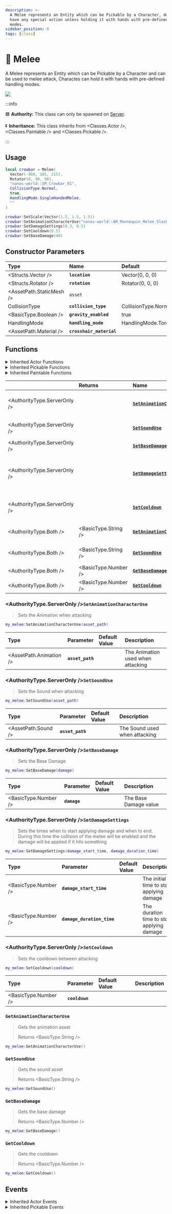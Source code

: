 ```yaml
---
description: >-
  A Melee represents an Entity which can be Pickable by a Character, doesn’t
  have any special action unless holding it with hands with pre-defined handling
  modes.
sidebar_position: 0
tags: [class]
---
```


# 🔪 Melee

A Melee represents an Entity which can be Pickable by a Character and can be used to melee attack, Charactes can hold it with hands with pre-defined handling modes.


![](/img/docs/torch.png)

:::info

🟦 **Authority:** This class can only be spawned on [Server](./core-concepts/scripting/authority-concepts.mdx).

⏬ **Inheritance:** This class inherits from <Classes.Actor />, <Classes.Paintable /> and <Classes.Pickable />.

:::


## Usage


```lua
local crowbar = Melee(
  Vector(-900, 185, 215),
  Rotator(0, 90, 90),
  "nanos-world::SM_Crowbar_01",
  CollisionType.Normal,
  true,
  HandlingMode.SingleHandedMelee,
  ""
)

crowbar:SetScale(Vector(1.5, 1.5, 1.5))
crowbar:SetAnimationCharacterUse("nanos-world::AM_Mannequin_Melee_Slash_Attack")
crowbar:SetDamageSettings(0.3, 0.5)
crowbar:SetCooldown(0.5)
crowbar:SetBaseDamage(40)
```


## Constructor Parameters

| **Type** | **Name** | **Default** |
| :--- | :--- | :--- |
| <Structs.Vector /> | **`location`** | Vector(0, 0, 0) |
| <Structs.Rotator /> | **`rotation`** | Rotator(0, 0, 0) |
| <AssetPath.StaticMesh /> | `asset` | ` ` |
| <Enums>CollisionType</Enums> | **`collision_type`** | CollisionType.Normal |
| <BasicType.Boolean /> | **`gravity_enabled`** | true |
| <Enums>HandlingMode</Enums> | **`handling_mode`** | HandlingMode.Torch |
| <AssetPath.Material /> | **`crosshair_material`** | ` ` |


## Functions


<details><summary>Inherited Actor Functions</summary><BaseActorFunctions /></details>
<details><summary>Inherited Pickable Functions</summary><BasePickableFunctions /></details>
<details><summary>Inherited Paintable Functions</summary><BasePaintableFunctions /></details>

|  | **Returns** | **Name** | **Description** |
| :--- | :--- | :--- | :--- |
| <AuthorityType.ServerOnly /> |  | [**`SetAnimationCharacterUse`**](melee#setanimationcharacteruse) | Sets the Animation when attacking |
| <AuthorityType.ServerOnly /> |  | [**`SetSoundUse`**](melee#setsounduse) | Sets the Sound when attacking |
| <AuthorityType.ServerOnly /> |  | [**`SetBaseDamage`**](melee#setbasedamage) | Sets the Base Damge |
| <AuthorityType.ServerOnly /> |  | [**`SetDamageSettings`**](melee#setdamagesettings) | Sets the Damage Settings (activation damage time/duration) |
| <AuthorityType.ServerOnly /> |  | [**`SetCooldown`**](melee#setcooldown) | Sets the Cooldown between attacks |
| <AuthorityType.Both /> | <BasicType.String /> | [**`GetAnimationCharacterUse`**](melee#getanimationcharacteruse) | Gets the attack Animation |
| <AuthorityType.Both /> | <BasicType.String /> | [**`GetSoundUse`**](melee#getsounduse) | Gets the Attacking Sound |
| <AuthorityType.Both /> | <BasicType.Number /> | [**`GetBaseDamage`**](melee#getbasedamage) | Gets the Base Damage |
| <AuthorityType.Both /> | <BasicType.Number /> | [**`GetCooldown`**](melee#getcooldown) | Gets the Cooldown |


### <AuthorityType.ServerOnly />`SetAnimationCharacterUse`

> Sets the Animation when attacking

```lua
my_melee:SetAnimationCharacterUse(asset_path)
```

| Type | Parameter | Default Value | Description |
| :--- | :--- | :--- | :--- |
| <AssetPath.Animation />  | **`asset_path`** |  | The Animation used when attacking |


### <AuthorityType.ServerOnly />`SetSoundUse`

> Sets the Sound when attacking

```lua
my_melee:SetSoundUse(asset_path)
```

| Type | Parameter | Default Value | Description |
| :--- | :--- | :--- | :--- |
| <AssetPath.Sound />  | **`asset_path`** |  | The Sound used when attacking |


### <AuthorityType.ServerOnly />`SetBaseDamage`

> Sets the Base Damage

```lua
my_melee:SetBaseDamage(damage)
```

| Type | Parameter | Default Value | Description |
| :--- | :--- | :--- | :--- |
| <BasicType.Number />  | **`damage`** |  | The Base Damage value |


### <AuthorityType.ServerOnly />`SetDamageSettings`

> Sets the times when to start applying damage and when to end. During this time the collision of the melee will be enabled and the damage will be applied if it hits something

```lua
my_melee:SetDamageSettings(damage_start_time, damage_duration_time)
```

| Type | Parameter | Default Value | Description |
| :--- | :--- | :--- | :--- |
| <BasicType.Number />  | **`damage_start_time`** |  | The initial time to start applying damage |
| <BasicType.Number />  | **`damage_duration_time`** |  | The duration time to stop applying damage |


### <AuthorityType.ServerOnly />`SetCooldown`

> Sets the cooldown between attacking

```lua
my_melee:SetCooldown(cooldown)
```

| Type | Parameter | Default Value | Description |
| :--- | :--- | :--- | :--- |
| <BasicType.Number />  | **`cooldown`** |  |  |


### `GetAnimationCharacterUse`

> Gets the animation asset
>
> Returns <BasicType.String />

```lua
my_melee:GetAnimationCharacterUse()
```


### `GetSoundUse`

> Gets the sound asset
>
> Returns <BasicType.String />

```lua
my_melee:GetSoundUse()
```


### `GetBaseDamage`

> Gets the base damage
>
> Returns <BasicType.Number />

```lua
my_melee:GetBaseDamage()
```


### `GetCooldown`

> Gets the cooldown
>
> Returns <BasicType.Number />

```lua
my_melee:GetCooldown()
```


## Events


<details><summary>Inherited Actor Events</summary><BaseActorEvents /></details>
<details><summary>Inherited Pickable Events</summary><BasePickableEvents /></details>


<!-- ## WIP: HandlingModes -->

<!-- TODO: Add Handling Modes images -->

